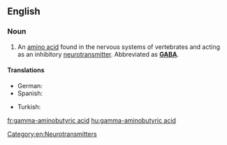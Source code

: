 ==English==
{{wikipedia}}

===Noun===
{{en-noun|-|head=[[gamma]]-[[aminobutyric]] [[acid]]}}

# {{context|biochemistry|physiology|lang=en}} An [[amino acid]] found in the nervous systems of vertebrates and acting as an inhibitory [[neurotransmitter]].  Abbreviated as '''[[GABA]]'''.

====Translations====
{{trans-top|amino acid}}
* German: {{t+|de|4-Aminobutansäure|f}}
* Spanish: {{t-|es|ácido gamma-aminobutírico|m}}
{{trans-mid}}
* Turkish: {{t-|tr|gama-amino bütirik asit}}
{{trans-bottom}}

[[Category:en:Neurotransmitters]]

[[fr:gamma-aminobutyric acid]]
[[hu:gamma-aminobutyric acid]]